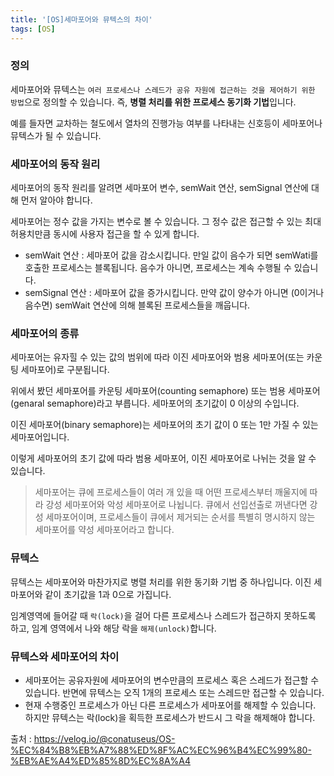 ```yaml
---
title: '[OS]세마포어와 뮤텍스의 차이'
tags: [OS]
---
```


### 정의

세마포어와 뮤텍스는 `여러 프로세스나 스레드가 공유 자원에 접근하는 것을 제어하기 위한 방법`으로 정의할 수 있습니다. 즉, **병렬 처리를 위한 프로세스 동기화 기법**입니다.

예를 들자면 교차하는 철도에서 열차의 진행가능 여부를 나타내는 신호등이 세마포어나 뮤텍스가 될 수 있습니다.

### 세마포어의 동작 원리

세마포어의 동작 원리를 알려면 세마포어 변수, semWait 연산, semSignal 연산에 대해 먼저 알아야 합니다.

세마포어는 정수 값을 가지는 변수로 볼 수 있습니다. 그 정수 값은 접근할 수 있는 최대 허용치만큼 동시에 사용자 접근을 할 수 있게 합니다.

- semWait 연산 : 세마포어 값을 감소시킵니다. 만일 값이 음수가 되면 semWati를 호출한 프로세스는 블록됩니다. 음수가 아니면, 프로세스는 계속 수행될 수 있습니다.
- semSignal 연산 : 세마포어 값을 증가시킵니다. 만약 값이 양수가 아니면 (0이거나 음수면) semWait 연산에 의해 블록된 프로세스들을 깨웁니다.

### 세마포어의 종류

세마포어는 유자힐 수 있는 값의 범위에 따라 이진 세마포어와 범용 세마포어(또는 카운팅 세마포어)로 구분됩니다.

위에서 봤던 세마포어를 카운팅 세마포어(counting semaphore) 또는 범용 세마포어(genaral semaphore)라고 부릅니다. 세마포어의 초기값이 0 이상의 수입니다.

이진 세마포어(binary semaphore)는 세마포어의 초기 값이 0 또는 1만 가질 수 있는 세마포어입니다.

이렇게 세마포어의 초기 값에 따라 범용 세마포어, 이진 세마포어로 나뉘는 것을 알 수 있습니다.

> 세마포어는 큐에 프로세스들이 여러 개 있을 때 어떤 프로세스부터 깨울지에 따라 강성 세마포어와 악성 세마포어로 나뉩니다. 큐에서 선입선출로 꺼낸다면 강성 세마포어이며, 프로세스들이 큐에서 제거되는 순서를 특별히 명시하지 않는 세마포어를 약성 세마포어라고 합니다.

### 뮤텍스

뮤텍스는 세마포어와 마찬가지로 병렬 처리를 위한 동기화 기법 중 하나입니다. 이진 세마포어와 같이 초기값을 1과 0으로 가집니다.

임계영역에 들어갈 때 `락(lock)`을 걸어 다른 프로세스나 스레드가 접근하지 못하도록 하고, 임계 영역에서 나와 해당 락을 `해제(unlock)`합니다.

### 뮤텍스와 세마포어의 차이

- 세마포어는 공유자원에 세마포어의 변수만큼의 프로세스 혹은 스레드가 접근할 수 있습니다. 반면에 뮤텍스는 오직 1개의 프로세스 또는 스레드만 접근할 수 있습니다.
- 현재 수행중인 프로세스가 아닌 다른 프로세스가 세마포어를 해제할 수 있습니다. 하지만 뮤텍스는 락(lock)을 획득한 프로세스가 반드시 그 락을 해제해야 합니다.

출처 : https://velog.io/@conatuseus/OS-%EC%84%B8%EB%A7%88%ED%8F%AC%EC%96%B4%EC%99%80-%EB%AE%A4%ED%85%8D%EC%8A%A4
